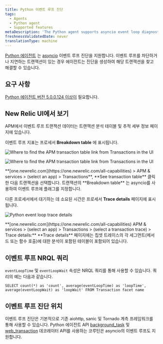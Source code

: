 ```yaml
---
title: Python 이벤트 루프 진단
tags:
  - Agents
  - Python agent
  - Supported features
metaDescription: 'The Python agent supports asyncio event loop diagnostics, giving you insight into transactions delaying or blocking the completion of event loops.'
freshnessValidatedDate: never
translationType: machine
---
```





[Python 에이전트](/docs/agents/python-agent/getting-started/introduction-new-relic-python) 는 [asyncio](https://docs.python.org/3/library/asyncio.html) 이벤트 루프 진단을 지원합니다. 이벤트 루프를 차단하거나 지연하는 트랜잭션이 있는 경우 에이전트는 진단을 생성하여 해당 트랜잭션을 찾고 해결할 수 있습니다.

## 요구 사항

[Python 에이전트 버전 5.0.0.124 이상이](/docs/release-notes/agent-release-notes/python-release-notes) 필요합니다.

## New Relic UI에서 보기

APM에서 이벤트 루프 트랜잭션 데이터는 트랜잭션 분석 테이블 및 추적 세부 정보 페이지에 있습니다.

이벤트 루프 지표는 프로세서 <DNT>**Breakdown table**</DNT> 에 표시됩니다.

<img
  title="Find APM transaction table"
  alt="Where to find the APM transaction table link from Transactions in the UI"
  src={apmFindApmTransactionTable}
/>

<img
  title="Find APM transaction table"
  alt="Where to find the APM transaction table link from Transactions in the UI"
  src={apmTransactionTableBreakdown}
/>

<figcaption>
  <DNT>**[one.newrelic.com](https://one.newrelic.com/all-capabilities) > APM & services > (select an app) > Transactions**</DNT>, <DNT>**See transaction table**</DNT> 클릭한 다음 트랜잭션을 선택합니다. 트랜잭션의 <DNT>**Breakdown table**</DNT> 는 asyncio를 사용하여 이벤트 루프에 플래그를 지정합니다.
</figcaption>

다른 프로세서에서 대기하는 데 소요된 시간은 프로세서 <DNT>**Trace details**</DNT> 페이지에 표시됩니다.

<img
  title="python-event-loop-trace-details.png"
  alt="Python event loop trace details"
  src={apmTransactionBreakdownPage}
/>

<figcaption>
  <DNT>**[one.newrelic.com](https://one.newrelic.com/all-capabilities) APM & services > (select an app) > Transactions > (select a transaction trace) > Trace details:**</DNT> <DNT>**Trace details**</DNT> 페이지에는 칩셋 트레이스의 각 세그먼트(메서드 또는 함수 호출)에 대한 분석이 포함된 테이블이 포함되어 있습니다.
</figcaption>

## 이벤트 루프 NRQL 쿼리

`eventLoopTime` 및 `eventLoopWait` 속성은 NRQL 쿼리를 통해 사용할 수 있습니다. 쿼리의 예는 다음과 같습니다.

`SELECT count(*) as 'count', average(eventLoopTime) as 'loopTime', average(eventLoopWait) as 'loopWait' FROM Transaction facet name`

## 이벤트 루프 진단 위치

이벤트 루프 진단은 기본적으로 기존 aiohttp, sanic 및 Tornado 계측 프레임워크를 통해 사용할 수 있습니다. Python 에이전트 API [background_task](/docs/agents/python-agent/python-agent-api/background_task) 및 [web_transaction](/docs/agents/python-agent/python-agent-api/webtransaction) 데코레이터 API를 사용하는 코루틴은 asyncio의 이벤트 루프도 지원합니다.